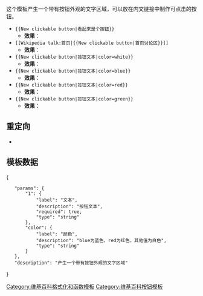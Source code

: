 {{documentation subpage}}
{{High-risk|2073}}
{{template shortcut|CLB}}

这个模板产生一个带有按钮外观的文字区域，可以放在内文链接中制作可点击的按钮。

* <code><nowiki>{{New clickable button|看起来是个按钮}}</nowiki></code>
** '''效果'''：{{CLB|看起来是个按钮}}
* <code><nowiki>[[Wikipedia talk:首页|{{New clickable button|首页讨论区}}]]</nowiki></code>
** '''效果'''：[[Wikipedia talk:首页|{{New clickable button|首页讨论区}}]]
* <code><nowiki>{{New clickable button|按钮文本|color=white}}</nowiki></code>
** '''效果'''：{{New clickable button|按钮文本|color=white}}
* <code><nowiki>{{New clickable button|按钮文本|color=blue}}</nowiki></code>
** '''效果'''：{{New clickable button|按钮文本|color=blue}}
* <code><nowiki>{{New clickable button|按钮文本|color=red}}</nowiki></code>
** '''效果'''：{{New clickable button|按钮文本|color=red}}
* <code><nowiki>{{New clickable button|按钮文本|color=green}}</nowiki></code>
** '''效果'''：{{New clickable button|按钮文本|color=green}}

== 重定向 ==
* {{tl|New Clickable button}}

== 模板数据 ==
{{TemplateData}}
<templatedata>
{
	"params": {
		"1": {
			"label": "文本",
			"description": "按钮文本",
			"required": true,
			"type": "string"
		},
		"color": {
			"label": "颜色",
			"description": "blue为蓝色，red为红色，其他值为白色",
			"type": "string"
		}
	},
	"description": "产生一个带有按钮外观的文字区域"
}
</templatedata>


{{Button templates}}

<includeonly>
<!-- Categories and interwikis go here: -->
[[Category:维基百科格式化和函数模板]]
[[Category:维基百科按钮模板]]

</includeonly>